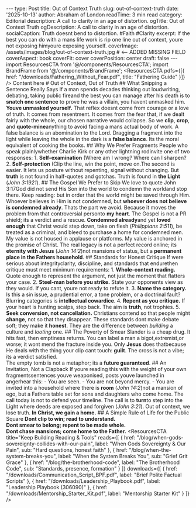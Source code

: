 --- type: Post title: Out of Context Truth slug: out-of-context-truth date: '2025-10-13' author: Abraham of London readTime: 3 min read category: Editorial description: A call to clarity in an age of distortion. ogTitle: Out of Context Truth ogDescription: A call to clarity in an age of distortion. socialCaption: Truth doesnt bend to distortion. #Faith #Clarity excerpt: If the best you can do with a mans life work is rip one line out of context, youre not exposing himyoure exposing yourself. coverImage: /assets/images/blog/out-of-context-truth.jpg # <-- ADDED MISSING FIELD coverAspect: book coverFit: cover coverPosition: center draft: false --- import ResourcesCTA from '@/components/ResourcesCTA'; import BrandFrame from '@/components/BrandFrame'; <ResourcesCTA pdfs={[{ href: "/downloads/Fathering_Without_Fear.pdf", title: "Fathering Guide" }]} /> <BrandFrame title="Legacy Tips" subtitle="Key Advice"> Content here </BrandFrame> # Out of Context, Out of Truth ## What Snipping a Sentence Really Says If a man spends decades thinking out loudwriting, debating, taking public fireand the best you can manage after his death is to **snatch one sentence** to prove he was a villain, you havent unmasked him. **Youve unmasked yourself.** That reflex doesnt come from courage or a love of truth. It comes from resentment. It comes from the fear that, if we dealt fairly with the whole, our chosen narrative would collapse. So we **clip**, **crop**, and **quote-mine**anything to avoid facing a mans actual body of work. <Verse cite="Proverbs 11:1"> A false balance is an abomination to the Lord. </Verse> Dragging a fragment into the light while leaving the whole in the dark is a **false balance**. Its the moral equivalent of cooking the books. <Rule /> ## Why We Prefer Fragments People who speak plainlywhether Charlie Kirk or any other lightning rodinvite one of two responses: 1. **Self-examination** (Where am I wrong? Where can I sharpen?2. **Self-protection** (Clip the line, win the point, move on.The second is easier. It lets us posture without repenting, signal without changing. But **truth** is not found in half-quotes and gotchas. Truth is found in **the Light** (_John 3:1921_). <Rule /> ## The Gospel We Prefer to Skip We love to quote John 3:17God did not send His Son into the world to condemn the worldand stop there. Keep reading: <Verse cite="John 3:1718"> but in order that the world might be saved through Him. Whoever believes in Him is not condemned, but **whoever does not believe is condemned already**. </Verse> Thats the part we avoid. Because it moves the problem from that controversial personto **my heart**. The Gospel is not a PR shield; its a verdict and a rescue. **Condemned already**and yet **loved enough** that Christ would step down, take on flesh (_Philippians 2:511_), be treated as a criminal, and bleed to purchase a home for condemned men. My value is not housed in applause or platforms. My value is anchored in the promise of Christ. The real legacy is not a perfect record online; its **eternity with Jesus** (_John 14:2_)not mansions of status, but a **permanent place in the Fathers household**. <Rule /> ## Standards for Honest Critique If were serious about integrityclarity, discipline, and standards that endurethen critique must meet minimum requirements: 1. **Whole-context reading.** Quote enough to represent the argument, not just the moment that flatters your case. 2. **Steel-man before you strike.** State your opponents view as they would. If you cant, youre not ready to refute it. 3. **Name the category.** Is this a sin issue, a prudential error, a tone problem, or a doctrinal fault? Blurring categories is **intellectual cowardice**. 4. **Repent as you critique.** If your heart is hunting scalps, step back. The aim is **truth**, not trophies. 5. **Seek conversion, not cancellation.** Christians contend so that people might **change**, not so that they disappear. These standards dont make debate soft; they make it **honest**. They are the difference between _building_ a culture and _looting_ one. <Rule /> ## The Poverty of Smear Slander is a cheap drug. It hits fast, then emptiness returns. You can label a man a bigot,extremist,or worse; it wont mend the fracture inside you. Only **Jesus** does thatbecause He deals with the thing your clip cant touch: **guilt**. <PullLine> The cross is not a vibe; its a verdict satisfied.<br /> The empty tomb is not a metaphor; its a **future guaranteed**. </PullLine> <Rule /> ## An Invitation, Not a Clapback If youre reading this with the weight of your own fragmentssentences youve weaponised, posts youve launched in angerhear this: - You are seen. - You are not beyond mercy. - You are invited into a household where there is **room** (_John 14:2_)not a mansion of ego, but a Fathers table set for sons and daughters who come home. The call today is not to defend your timeline. The call is to **turn**to step into the Light where deeds are exposed and forgiven (_John 3:21_). Out of context, we lose truth. **In Christ, we gain a home.** <Rule /> ## A Simple Rule of Life for the Public Square <PullLine subtle> **Dont clip to win; read to understand.**<br /> **Dont smear to belong; repent to be made whole.**<br /> **Dont chase mansions; come home to the Father.** </PullLine> <ResourcesCTA title="Keep Building Reading & Tools" reads={[ { href: "/blog/when-gods-sovereignty-collides-with-our-pain", label: "When Gods Sovereignty & Our Pain", sub: "Hard questions, honest faith" }, { href: "/blog/when-the-system-breaks-you", label: "When the System Breaks You", sub: "Grief Grit Grace" }, { href: "/blog/the-brotherhood-code", label: "The Brotherhood Code", sub: "Standards, presence, formation" } ]} downloads={[ { href: "/downloads/Communication_Script_BPF.pdf", label: "Brief Polite Factual Scripts" }, { href: "/downloads/Leadership_Playbook.pdf", label: "Leadership Playbook (306090)" }, { href: "/downloads/Mentorship_Starter_Kit.pdf", label: "Mentorship Starter Kit" } ]} />
